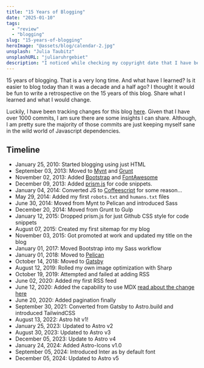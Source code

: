 ```yaml
---
title: "15 Years of Blogging"
date: "2025-01-10"
tags:
  - "review"
  - "blogging"
slug: "15-years-of-blogging"
heroImage: "@assets/blog/calendar-2.jpg"
unsplash: "Julia Taubitz"
unsplashURL: "juliaruhrgebiet"
description: "I noticed while checking my copyright date that I have been blogging for 15 years now. I thought it would be an interesting time to write a bit of a retrospective."
---
```


15 years of blogging.
That is a very long time.
And what have I learned?
Is it easier to blog today than it was a decade and a half ago?
I thought it would be fun to write a retrospective on the 15 years of this blog.
Share what I learned and what I would change.

Luckily, I have been tracking changes for this blog [here](https://github.com/joshfinnie/joshfinnie.com).
Given that I have over 1000 commits, I am sure there are some insights I can share.
Although, I am pretty sure the majority of those commits are just keeping myself sane in the wild world of Javascript dependencies.

## Timeline

- January 25, 2010: Started blogging using just HTML
- September 03, 2013: Moved to [Mynt](https://mynt.uhnomoli.com/) and [Grunt](https://gruntjs.com/)
- November 02, 2013: Added [Bootstrap](https://getbootstrap.com/) and [FontAwesome](https://fontawesome.com/)
- December 09, 2013: Added [prism.js](https://prismjs.com/) for code snippets.
- January 04, 2014: Converted JS to [Coffeescript](https://coffeescript.org/) for some reason...
- May 29, 2014: Added my first `robots.txt` and `humans.txt` files
- June 30, 2014: Moved from Mynt to Pelican and introduced Sass
- December 20, 2014: Moved from Grunt to Gulp
- January 12, 2015: Dropped prism.js for just Github CSS style for code snippets
- August 07, 2015: Created my first sitemap for my blog
- November 03, 2015: Got promoted at work and updated my title on the blog
- January 01, 2017: Moved Bootstrap into my Sass workflow
- January 01, 2018: Moved to [Pelican](https://getpelican.com/)
- October 14, 2018: Moved to [Gatsby](https://www.gatsbyjs.com/)
- August 12, 2019: Rolled my own image optimization with Sharp
- October 19, 2019: Attempted and failed at adding RSS
- June 02, 2020: Added my first RSS feed
- June 12, 2020: Added the capability to use MDX [read about the change here](/blog/upgrading-gatsby-to-use-mdx/)
- June 20, 2020: Added pagination finally
- September 30, 2021: Converted from Gatsby to Astro.build and introduced TailwindCSS
- August 13, 2022: Astro hit v1!
- January 25, 2023: Updated to Astro v2
- August 30, 2023: Updated to Astro v3
- December 05, 2023: Update to Astro v4
- January 24, 2024: Added Astro-Icons v1.0
- September 05, 2024: Introduced Inter as by default font
- December 05, 2024: Updated to Astro v5
